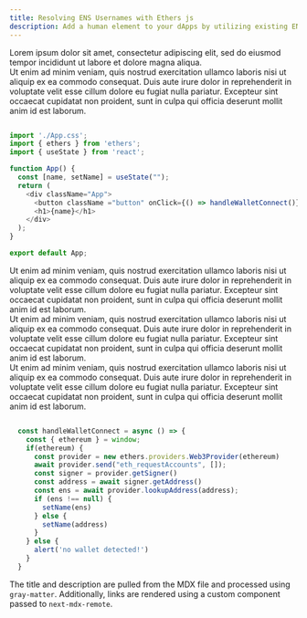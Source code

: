 ```yaml
---
title: Resolving ENS Usernames with Ethers js
description: Add a human element to your dApps by utilizing existing ENS usernames.
---
```

Lorem ipsum dolor sit amet, consectetur adipiscing elit, sed do eiusmod tempor incididunt ut labore et dolore magna aliqua. 
<br />
Ut enim ad minim veniam, quis nostrud exercitation ullamco laboris nisi ut aliquip ex ea commodo consequat. Duis aute irure dolor in reprehenderit in voluptate velit esse cillum dolore eu fugiat nulla pariatur. Excepteur sint occaecat cupidatat non proident, sunt in culpa qui officia deserunt mollit anim id est laborum.

```js

import './App.css';
import { ethers } from 'ethers';
import { useState } from 'react';

function App() {
  const [name, setName] = useState("");
  return (
    <div className="App">
      <button className ="button" onClick={() => handleWalletConnect()}>connect</button>
      <h1>{name}</h1>
    </div>
  );
}

export default App;


```

Ut enim ad minim veniam, quis nostrud exercitation ullamco laboris nisi ut aliquip ex ea commodo consequat. Duis aute irure dolor in reprehenderit in voluptate velit esse cillum dolore eu fugiat nulla pariatur. Excepteur sint occaecat cupidatat non proident, sunt in culpa qui officia deserunt mollit anim id est laborum.
<br />
Ut enim ad minim veniam, quis nostrud exercitation ullamco laboris nisi ut aliquip ex ea commodo consequat. Duis aute irure dolor in reprehenderit in voluptate velit esse cillum dolore eu fugiat nulla pariatur. Excepteur sint occaecat cupidatat non proident, sunt in culpa qui officia deserunt mollit anim id est laborum.
<br />
Ut enim ad minim veniam, quis nostrud exercitation ullamco laboris nisi ut aliquip ex ea commodo consequat. Duis aute irure dolor in reprehenderit in voluptate velit esse cillum dolore eu fugiat nulla pariatur. Excepteur sint occaecat cupidatat non proident, sunt in culpa qui officia deserunt mollit anim id est laborum.
<br />

```js

  const handleWalletConnect = async () => {
    const { ethereum } = window;
    if(ethereum) {
      const provider = new ethers.providers.Web3Provider(ethereum)
      await provider.send("eth_requestAccounts", []);
      const signer = provider.getSigner()
      const address = await signer.getAddress()
      const ens = await provider.lookupAddress(address);
      if (ens !== null) {
        setName(ens)
      } else {
        setName(address)
      }
    } else {
      alert('no wallet detected!')
    }
  }


```

The title and description are pulled from the MDX file and processed using `gray-matter`. Additionally, links are rendered using a custom component passed to `next-mdx-remote`.

